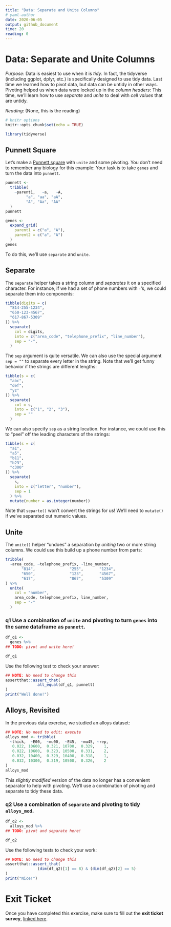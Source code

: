 ```yaml
---
title: "Data: Separate and Unite Columns"
# yaml-author
date: 2020-06-05
output: github_document
time: 20
reading: 0
---
```


# Data: Separate and Unite Columns

*Purpose*: Data is easiest to use when it is *tidy*. In fact, the tidyverse (including ggplot, dplyr, etc.) is specifically designed to use tidy data. Last time we learned how to pivot data, but data can be untidy in other ways. Pivoting helped us when data were locked up in the *column headers*: This time, we'll learn how to use *separate* and *unite* to deal with *cell values* that are untidy.

*Reading*: (None, this is the reading)

```r
# knitr options
knitr::opts_chunk$set(echo = TRUE)
```

```r
library(tidyverse)

```

## Punnett Square
<!-- ------------------------- -->

Let's make a [Punnett square](https://en.wikipedia.org/wiki/Punnett_square) with `unite` and some pivoting. You don't need to remember any biology for this example: Your task is to take `genes` and turn the data into `punnett`.

```r
punnett <-
  tribble(
    ~parent1,   ~a,   ~A,
         "a", "aa", "aA",
         "A", "Aa", "AA"
  )
punnett

genes <-
  expand_grid(
    parent1 = c("a", "A"),
    parent2 = c("a", "A")
  )
genes
```

To do this, we'll use `separate` and `unite`.

## Separate

The `separate` helper takes a string column and *separates* it on a specified character. For instance, if we had a set of phone numbers with `-`'s, we could separate them into components:

```r
tibble(digits = c(
  "814-255-1234",
  "650-123-4567",
  "617-867-5309"
)) %>% 
  separate(
    col = digits,
    into = c("area_code", "telephone_prefix", "line_number"),
    sep = "-",
  )
```

The `sep` argument is quite versatile. We can also use the special argument `sep = ""` to separate every letter in the string. Note that we'll get funny behavior if the strings are different lengths:

```r
tibble(s = c(
  "abc",
  "def",
  "yz"
)) %>% 
  separate(
    col = s,
    into = c("1", "2", "3"),
    sep = ""
  )
```

We can also specify `sep` as a string location. For instance, we could use this to "peel" off the leading characters of the strings:

```r
tibble(s = c(
  "a1",
  "a5",
  "b11",
  "b23",
  "c300"
)) %>% 
  separate(
    s,
    into = c("letter", "number"),
    sep = 1
  ) %>% 
  mutate(number = as.integer(number))
```

Note that `separte()` won't convert the strings for us! We'll need to `mutate()` if we've separated out numeric values.

## Unite

The `unite()` helper "undoes" a separation by *uniting* two or more string columns. We could use this build up a phone number from parts:

```r
tribble(
  ~area_code, ~telephone_prefix, ~line_number,
       "814",	            "255",       "1234",
       "650",	            "123",       "4567",
       "617",	            "867",       "5309"
) %>% 
  unite(
    col = "number",
    area_code, telephone_prefix, line_number,
    sep = "-"
  )
```


### __q1__ Use a combination of `unite` and pivoting to turn `genes` into the same dataframe as `punnett`.

```r
df_q1 <-
  genes %>%
## TODO: pivot and unite here!

df_q1
```

Use the following test to check your answer:

```r
## NOTE: No need to change this
assertthat::assert_that(
              all_equal(df_q1, punnett)
)
print("Well done!")
```

## Alloys, Revisited
<!-- ------------------------- -->

In the previous data exercise, we studied an alloys dataset:

```r
## NOTE: No need to edit; execute
alloys_mod <- tribble(
  ~thick,  ~E00,  ~mu00,  ~E45,  ~mu45, ~rep,
   0.022, 10600,  0.321, 10700,  0.329,    1,
   0.022, 10600,  0.323, 10500,  0.331,    2,
   0.032, 10400,  0.329, 10400,  0.318,    1,
   0.032, 10300,  0.319, 10500,  0.326,    2
)
alloys_mod
```

This *slightly modified* version of the data no longer has a convenient
separator to help with pivoting. We'll use a combination of pivoting and
separate to tidy these data.

### __q2__ Use a combination of `separate` and pivoting to tidy `alloys_mod`.

```r
df_q2 <-
  alloys_mod %>%
## TODO: pivot and separate here!

df_q2
```

Use the following tests to check your work:

```r
## NOTE: No need to change this
assertthat::assert_that(
              (dim(df_q2)[1] == 8) & (dim(df_q2)[2] == 5)
)
print("Nice!")
```

<!-- include-exit-ticket -->
# Exit Ticket
<!-- -------------------------------------------------- -->

Once you have completed this exercise, make sure to fill out the **exit ticket survey**, [linked here](https://docs.google.com/forms/d/e/1FAIpQLSeuq2LFIwWcm05e8-JU84A3irdEL7JkXhMq5Xtoalib36LFHw/viewform?usp=pp_url&entry.693978880=e-data04-separate-unite-assignment.Rmd).

